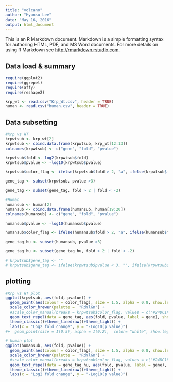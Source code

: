 ```yaml
---
title: "volcano"
author: "Hyunsu Lee"
date: "May 16, 2016"
output: html_document
---
```


This is an R Markdown document. Markdown is a simple formatting syntax for authoring HTML, PDF, and MS Word documents. For more details on using R Markdown see <http://rmarkdown.rstudio.com>.

## Data load & summary
```r
require(ggplot2)
require(ggrepel)
require(affy)
require(reshape2)

krp_wt <- read.csv("Krp_Wt.csv", header = TRUE)
human <- read.csv("human.csv", header = TRUE)

```

## Data subsetting
```r
#Krp vs WT
krpwtsub <- krp_wt[2]
krpwtsub <- cbind.data.frame(krpwtsub, krp_wt[12:13])
colnames(krpwtsub) <- c("gene", "fold", "pvalue")

krpwtsub$fold <- log2(krpwtsub$fold)
krpwtsub$pvalue <- -log10(krpwtsub$pvalue)

krpwtsub$color_flag <- ifelse(krpwtsub$fold > 2, "a", ifelse(krpwtsub$fold < -2, "f", ifelse(krpwtsub$fold > 1, "b", ifelse(krpwtsub$fold < -1, "e", ifelse(krpwtsub$fold > 0, "c", "d")))))

gene_tag <- subset(krpwtsub, pvalue >3)

gene_tag <- subset(gene_tag, fold > 2 | fold < -2)

#Human 
humansub <- human[2]
humansub <- cbind.data.frame(humansub, human[19:20])
colnames(humansub) <- c("gene", "fold", "pvalue")

humansub$pvalue <- -log10(humansub$pvalue)

humansub$color_flag <- ifelse(humansub$fold > 2, "a", ifelse(humansub$fold < -2, "f", ifelse(humansub$fold > 1, "b", ifelse(humansub$fold < -1, "e", ifelse(humansub$fold > 0, "c", "d")))))

gene_tag_hu <- subset(humansub, pvalue >3)

gene_tag_hu <- subset(gene_tag_hu, fold > 2 | fold < -2)

# krpwtsub$gene_tag <- ""
# krpwtsub$gene_tag <- ifelse(krpwtsub$pvalue < 3, "", ifelse(krpwtsub$fold < 2 & krpwtsub$fold > -2, "", as.character(krpwtsub$gene)))
```

## plotting
```r
#Krp vs WT plot
ggplot(krpwtsub, aes(fold, pvalue)) +
  geom_point(aes(colour = color_flag), size = 1.5, alpha = 0.8, show.legend = FALSE) +
  scale_color_brewer(palette =  "RdYlGn") +
  #scale_color_manual(breaks = krpwtsub$color_flag, values = c("#24DC1F", "#8DFF54", "#A0BE1E","#F2CB20", "#CC401C", "#FF0A0C")) +
  geom_text_repel(data = gene_tag, aes(fold, pvalue, label = gene), show.legend = FALSE, colour = "black") +
  theme_classic()+theme_linedraw()+theme_light() +
  labs(x = "Log2 fold change", y = "-Log10(p value)") 
#+  geom_point(size = I(0.5), alpha = I(0.2),  color= "white", show.legend = FALSE)
  
# human plot
ggplot(humansub, aes(fold, pvalue)) +
  geom_point(aes(colour = color_flag), size = 1.5, alpha = 0.8, show.legend = FALSE) +
  scale_color_brewer(palette =  "RdYlGn") +
  #scale_color_manual(breaks = krpwtsub$color_flag, values = c("#24DC1F", "#8DFF54", "#A0BE1E","#F2CB20", "#CC401C", "#FF0A0C")) +
  geom_text_repel(data = gene_tag_hu, aes(fold, pvalue, label = gene), show.legend = FALSE, colour = "black") +
  theme_classic()+theme_linedraw()+theme_light() +
  labs(x = "Log2 fold change", y = "-Log10(p value)") 

```
